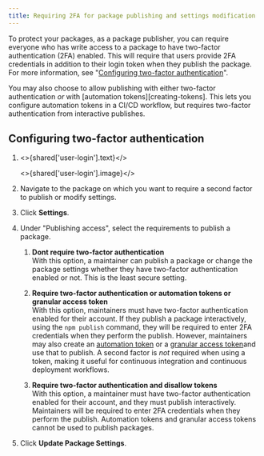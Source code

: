 ```yaml
---
title: Requiring 2FA for package publishing and settings modification
---
```


To protect your packages, as a package publisher, you can require everyone who has write access to a package to have two-factor authentication (2FA) enabled. This will require that users provide 2FA credentials in addition to their login token when they publish the package. For more information, see "[Configuring two-factor authentication][config-2fa]".

You may also choose to allow publishing with either two-factor authentication _or_ with [automation tokens][creating-tokens]. This lets you configure automation tokens in a CI/CD workflow, but requires two-factor authentication from interactive publishes.

## Configuring two-factor authentication

1. <>{shared['user-login'].text}</>

   <>{shared['user-login'].image}</>

2. Navigate to the package on which you want to require a second factor to publish or modify settings.

3. Click **Settings**.

   <Screenshot src="/packages-and-modules/securing-your-code/2fa-package-admin.png" alt="Screenshot showing the admin tab on a package page" />

4. Under "Publishing access", select the requirements to publish a package.
   1. **Dont require two-factor authentication**  
      With this option, a maintainer can publish a package or change the package settings whether they have two-factor authentication enabled or not. This is the least secure setting.

   2. **Require two-factor authentication or automation tokens or granular access token**  
      With this option, maintainers must have two-factor authentication enabled for their account.  If they publish a package interactively, using the `npm publish` command, they will be required to enter 2FA credentials when they perform the publish. However, maintainers may also create an [automation token][creating-automation-token] or a [granular access token][creating-granular-access-token]and use that to publish. A second factor is _not_ required when using a token, making it useful for continuous integration and continuous deployment workflows.

   3. **Require two-factor authentication and disallow tokens**  
      With this option, a maintainer must have two-factor authentication enabled for their account, and they must publish interactively. Maintainers will be required to enter 2FA credentials when they perform the publish. Automation tokens and granular access tokens cannot be used to publish packages.

   <Screenshot src="/packages-and-modules/securing-your-code/2fa-package-setting.png" alt="Screenshot showing the require two-factor option for a package" />

5. Click **Update Package Settings**.

[config-2fa]: configuring-two-factor-authentication
[creating-automation-token]: creating-and-viewing-access-tokens#creating-granular-access-tokens-on-the-website
[creating-granular-access-token]: creating-and-viewing-access-tokens#creating-granular-access-tokens-on-the-website